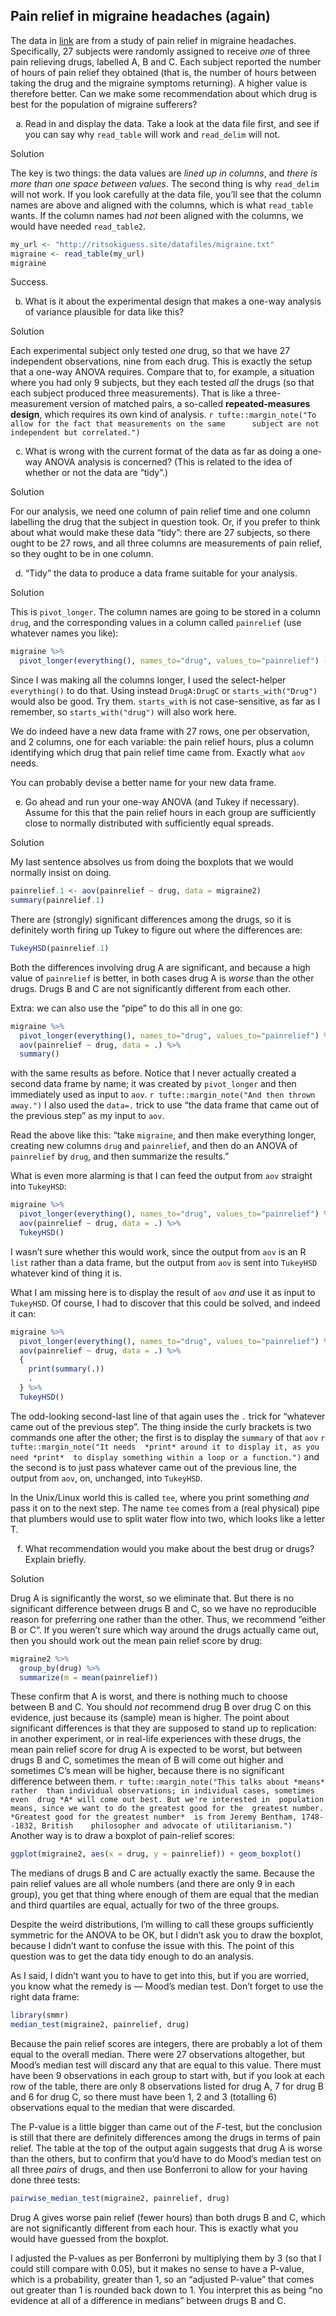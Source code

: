 ##  Pain relief in migraine headaches (again)


 The data in
[link](http://ritsokiguess.site/datafiles/migraine.txt) are from a
study of pain relief in migraine headaches. Specifically, 27 subjects
were randomly assigned to receive *one* of three pain relieving
drugs, labelled A, B and C. Each subject reported the number of hours
of pain relief they obtained (that is, the number of hours between
taking the drug and the migraine symptoms returning). A higher value
is therefore better. Can we make some recommendation about which drug
is best for the population of migraine sufferers?



(a) Read in and display the data. Take a look at the data
file first, and see if you can say why `read_table` will
work and `read_delim` will not.


Solution


The key is two things: the data values are *lined up in        columns*, and 
*there is more than one space between  values*. 
The second thing is why `read_delim` will not
work. If you look carefully at the data file, you'll see that
the column names are above and aligned with the columns, which
is what `read_table` wants. If the column names had
*not* been aligned with the columns, we would have needed
`read_table2`. 
```r
my_url <- "http://ritsokiguess.site/datafiles/migraine.txt"
migraine <- read_table(my_url)
migraine
```

 

Success.



(b) What is it about the experimental design that makes a one-way
analysis of variance plausible for data like this?


Solution


Each experimental subject only tested *one* drug, so that
we have 27 independent observations, nine from each drug. This
is exactly the setup that a one-way ANOVA requires. 
Compare that to, for example, a situation where you had only 9
subjects, but they each tested *all* the drugs (so that
each subject produced three measurements). That is like a
three-measurement version of matched pairs, a so-called
**repeated-measures design**, which requires its own kind
of analysis.
`r tufte::margin_note("To allow for the fact that measurements on the same      subject are not independent but correlated.")` 



(c) What is wrong with the current format of the data as far as
doing a one-way ANOVA analysis is concerned? (This is related to the
idea of whether or not the data are "tidy".)


Solution


For our analysis, we need one column of pain relief time and one
column labelling the drug that the subject in question took. 
Or, if you prefer to think about what would make these data
"tidy": there are 27 subjects, so there ought to be 27 rows,
and all three columns are measurements of pain relief, so they
ought to be in one column.



(d) "Tidy" the data to produce a data frame suitable for your
analysis. 


Solution

This is `pivot_longer`. The column names are going to be stored in a column `drug`, and the corresponding values in a column called `painrelief` (use whatever names you like):

```r
migraine %>% 
  pivot_longer(everything(), names_to="drug", values_to="painrelief") -> migraine2
```

Since I was making all the columns longer, I used the select-helper `everything()` to do that. Using instead `DrugA:DrugC` or `starts_with("Drug")` would also be good. Try them. `starts_with` is not case-sensitive, as far as I remember, so `starts_with("drug")` will also work here.


We do indeed have a new data frame with 27 rows, one per observation,
and 2 columns, one for each variable: the pain relief hours, plus a
column identifying which drug that pain relief time came from. Exactly
what `aov` needs.

You can probably devise a better name for your new data frame.



(e) Go ahead and run your one-way ANOVA (and Tukey if
necessary). Assume for this that the pain relief hours in each group
are sufficiently close to normally distributed with sufficiently
equal spreads.


Solution


My last sentence absolves us from doing the boxplots that we
would normally insist on doing. 
```r
painrelief.1 <- aov(painrelief ~ drug, data = migraine2)
summary(painrelief.1)
```

 

There are (strongly) significant differences among the drugs, so it is
definitely worth firing up Tukey to figure out where the differences are:

```r
TukeyHSD(painrelief.1)
```

 

Both the differences involving drug A are significant, and because a
high value of `painrelief` is better, in both cases drug A is
*worse* than the other drugs. Drugs B and C are not significantly
different from each other.

Extra: we can also use the "pipe" to do this all in one go:

```r
migraine %>%
  pivot_longer(everything(), names_to="drug", values_to="painrelief") %>%
  aov(painrelief ~ drug, data = .) %>%
  summary()
```

 

with the same results as before. Notice that I never actually created
a second data frame by name; it was created by `pivot_longer` and
then immediately used as input to `aov`.
`r tufte::margin_note("And then thrown away.")` 
I also used the
`data=.` trick to use "the data frame that came out of the previous step" as my input to `aov`.

Read the above like this: "take `migraine`, and then make everything longer, creating new columns `drug` and `painrelief`, and then do an ANOVA of `painrelief` by `drug`, and then summarize the results."

What is even more alarming is that I can feed the output from
`aov` straight into `TukeyHSD`:

```r
migraine %>%
  pivot_longer(everything(), names_to="drug", values_to="painrelief") %>%
  aov(painrelief ~ drug, data = .) %>%
  TukeyHSD()
```

 

I wasn't sure whether this would work, since the output from
`aov` is an R `list` rather than a data frame, but the
output from `aov` is sent into `TukeyHSD` whatever
kind of thing it is.

What I am missing here is to display the result of `aov`
*and* use it as input to `TukeyHSD`. Of course, I had to
discover that this could be solved, and indeed it can:

```r
migraine %>%
  pivot_longer(everything(), names_to="drug", values_to="painrelief") %>%
  aov(painrelief ~ drug, data = .) %>%
  {
    print(summary(.))
    .
  } %>%
  TukeyHSD()
```

 

The odd-looking second-last line of that again uses the `.` trick
for "whatever came out of the previous step". The thing inside the
curly brackets is two commands one after the other; the first is to
display the `summary` of that `aov`
`r tufte::margin_note("It needs  *print* around it to display it, as you need *print*  to display something within a loop or a function.")` 
and the second is to just pass whatever came out of the
previous line, the output from `aov`, on, unchanged, into
`TukeyHSD`. 

In the Unix/Linux world this is called `tee`,
where you print something *and* pass it on to the next step. The
name `tee` comes from a (real physical) pipe that plumbers would use to
split water flow into two, which looks like a letter T.



(f) What recommendation would you make about the best drug or
drugs? Explain briefly.


Solution


Drug A is significantly the worst, so we eliminate that. But
there is no significant difference between drugs B and C, so we
have no reproducible reason for preferring one rather than the
other. Thus, we recommend "either B or C". 
If you weren't sure which way around the drugs actually came
out, then you should work out the mean pain relief score by
drug:

```r
migraine2 %>%
  group_by(drug) %>%
  summarize(m = mean(painrelief))
```

 
These confirm that A is worst, and there is nothing much to choose
between B and C.
You should *not* recommend drug B over drug C on this evidence,
just because its (sample) mean is higher. The point about significant
differences is that they are supposed to stand up to replication: in
another experiment, or in real-life experiences with these drugs, the
mean pain relief score for drug A is expected to be worst, but between
drugs B and C, sometimes the mean of B will come out higher and
sometimes C's mean will be higher, because there is no significant
difference between them.
`r tufte::margin_note("This talks about *means* rather  than individual observations; in individual cases, sometimes even  drug *A* will come out best. But we're interested in  population means, since we want to do the greatest good for the  greatest number. *Greatest good for the greatest number*  is from Jeremy Bentham, 1748--1832, British    philosopher and advocate of utilitarianism.")`
Another way is to draw a boxplot of pain-relief scores:

```r
ggplot(migraine2, aes(x = drug, y = painrelief)) + geom_boxplot()
```

 

The medians of drugs B and C are actually exactly the same. Because
the pain relief values are all whole numbers (and there are only 9 in
each group), you get that thing where enough of them are equal that
the median and third quartiles are equal, actually for two of the three
groups. 

Despite the weird distributions, I'm willing to call these groups sufficiently
symmetric for the ANOVA to be OK, but I didn't ask you to draw the
boxplot, because I didn't want to confuse the issue with this. The
point of this question was to get the data tidy enough to do an
analysis.

As I said, I didn't want you to have to get into this, but if you are
worried, you know what the remedy is --- Mood's median test. Don't
forget to use the right data frame:

```r
library(smmr)
median_test(migraine2, painrelief, drug)
```

 

Because the pain relief scores are integers, there are probably a lot
of them equal to the overall median. There were 27 observations
altogether, but Mood's median test will discard any that are equal to
this value. There must have been 9 observations in each group to start
with, but if you look at each row of the table, there are only 8
observations listed for drug A, 7 for drug B and 6 for drug C, so
there must have been 1, 2 and 3 (totalling 6) observations equal to
the median that were discarded.

The P-value is a little bigger than came out of the $F$-test, but the
conclusion is still that there are definitely differences among the
drugs in terms of pain relief. The table at the top of the output
again suggests that drug A is worse than the others, but to confirm
that you'd have to do Mood's median test on all three *pairs* of
drugs, and then use Bonferroni to allow for your having done three tests:

```r
pairwise_median_test(migraine2, painrelief, drug)
```

 

Drug A gives worse pain relief (fewer hours) than both drugs B and C,
which are not significantly different from each hour. This is exactly
what you would have guessed from the boxplot.

I adjusted the P-values as per Bonferroni by multiplying them by 3 (so that I could still compare with 0.05), but it makes no sense to have a P-value, which is a probability, greater than 1, so an "adjusted P-value" that comes out greater than 1 is rounded back down to 1. You interpret this as being "no evidence at all of a difference in medians" between drugs B and C.



